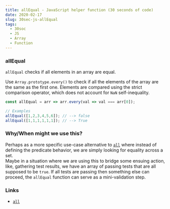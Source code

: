 ```yaml
---
title: allEqual - JavaScript helper function (30 seconds of code)
date: 2020-02-17
slug: 30sec-js-allEqual
tags:
  - 30soc
  - JS
  - Array
  - Function
---
```


### allEqual
`allEqual` checks if all elements in an array are equal.

Use `Array.prototype.every()` to check if all the elements of the array are the same as the first one. Elements are compared using the strict comparison operator, which does not account for `NaN` self-inequality.

```js
const allEqual = arr => arr.every(val => val === arr[0]);

// Examples
allEqual([1,2,3,4,5,6]); // --> false
allEqual([1,1,1,1,1,1]); // --> True
```

### Why/When might we use this?
Perhaps as a more specific use-case alternative to [`all`](/30sec-js-all) where instead of defining the predicate behavior, we are simply looking for equality across a set.  
Maybe in a situation where we are using this to bridge some ensuing action, like, gathering test results, we have an array of passing tests that are all supposed to be `true`. If all tests are passing then something else can proceed, the `allEqual` function can serve as a mini-validation step.

### Links
- [`all`](/30sec-js-all)